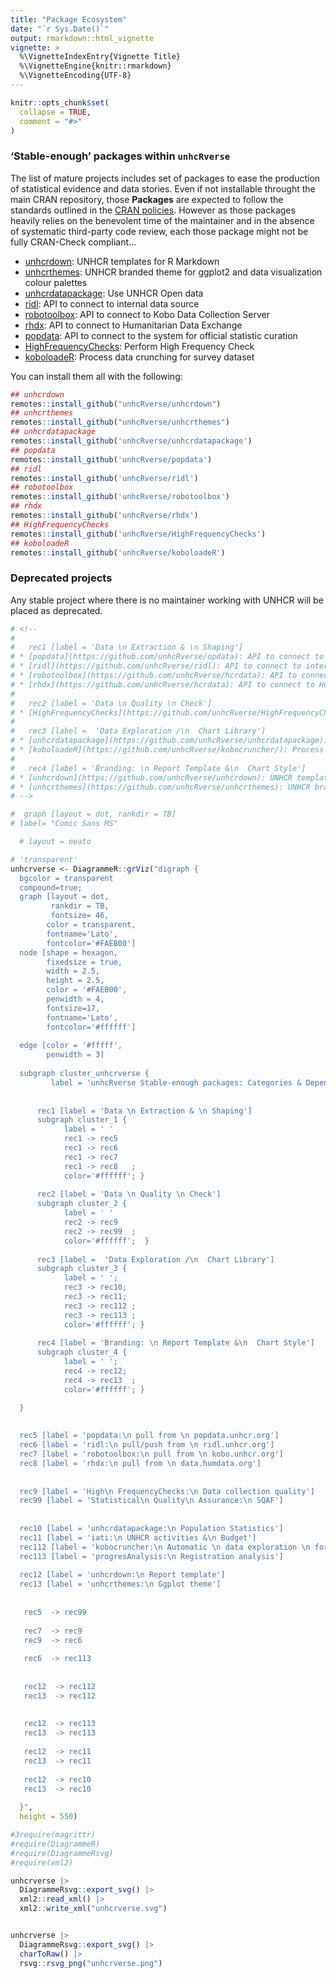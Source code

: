 ```yaml
---
title: "Package Ecosystem"
date: "`r Sys.Date()`"
output: rmarkdown::html_vignette
vignette: >
  %\VignetteIndexEntry{Vignette Title}
  %\VignetteEngine{knitr::rmarkdown}
  %\VignetteEncoding{UTF-8}
---
```


```r
knitr::opts_chunk$set(
  collapse = TRUE,
  comment = "#>"
)
```


### 'Stable-enough' packages within `unhcRverse`

The list of mature projects includes set of packages to ease the production of statistical evidence and data stories. Even if not installable throught the main CRAN repository, those **Packages** are expected to follow the standards outlined in the [CRAN policies](https://cran.r-project.org/web/packages/policies.html). However as those packages heavily relies on the benevolent time of the maintainer and in the absence of systematic third-party code review, each those package might not be fully CRAN-Check compliant... 

* [unhcrdown](https://github.com/unhcRverse/unhcrdown): UNHCR templates for R Markdown
* [unhcrthemes](https://github.com/unhcRverse/unhcrthemes): UNHCR branded theme for ggplot2 and data visualization colour palettes
* [unhcrdatapackage](https://github.com/unhcRverse/unhcrdatapackage): Use UNHCR Open data
* [ridl](https://github.com/unhcRverse/ridl): API to connect to internal data source
* [robotoolbox](https://github.com/unhcRverse/hcrdata): API to connect to Kobo Data Collection Server
* [rhdx](https://github.com/unhcRverse/hcrdata): API to connect to Humanitarian Data Exchange
* [popdata](https://github.com/unhcRverse/opdata): API to connect to the system for official statistic curation
* [HighFrequencyChecks](https://github.com/unhcRverse/HighFrequencyChecks/): Perform High Frequency Check
* [koboloadeR](https://github.com/unhcRverse/koboloadeR/): Process data crunching for survey dataset

You can install them all with the following:

```r
## unhcrdown
remotes::install_github("unhcRverse/unhcrdown")
## unhcrthemes
remotes::install_github("unhcRverse/unhcrthemes")
## unhcrdatapackage
remotes::install_github('unhcRverse/unhcrdatapackage')
## popdata
remotes::install_github('unhcRverse/popdata')
## ridl
remotes::install_github('unhcRverse/ridl')
## robotoolbox
remotes::install_github('unhcRverse/robotoolbox')
## rhdx
remotes::install_github('unhcRverse/rhdx')
## HighFrequencyChecks
remotes::install_github('unhcRverse/HighFrequencyChecks')
## koboloadeR
remotes::install_github('unhcRverse/koboloadeR')
```




### Deprecated projects

Any stable project where there is no maintainer working with UNHCR will be placed as deprecated.



```r


# <!--  
# 
#   rec1 [label = 'Data \n Extraction & \n Shaping']
# * [popdata](https://github.com/unhcRverse/opdata): API to connect to the system for official statistic curation
# * [ridl](https://github.com/unhcRverse/ridl): API to connect to internal data source
# * [robotoolbox](https://github.com/unhcRverse/hcrdata): API to connect to Kobo Data Collection Server
# * [rhdx](https://github.com/unhcRverse/hcrdata): API to connect to Humanitarian Data Exchange
# 
#   rec2 [label = 'Data \n Quality \n Check']
# * [HighFrequencyChecks](https://github.com/unhcRverse/HighFrequencyChecks/): Perform High Frequency Check
# 
#   rec3 [label =  'Data Exploration /\n  Chart Library']
# * [unhcrdatapackage](https://github.com/unhcRverse/unhcrdatapackage): Use UNHCR Open data
# * [koboloadeR](https://github.com/unhcRverse/kobocruncher/): Process data crunching for survey dataset
# 
#   rec4 [label = 'Branding: \n Report Template &\n  Chart Style']
# * [unhcrdown](https://github.com/unhcRverse/unhcrdown): UNHCR templates for R Markdown
# * [unhcrthemes](https://github.com/unhcRverse/unhcrthemes): UNHCR branded theme for ggplot2 and data visualization colour palettes
# -->

#  graph [layout = dot, rankdir = TB]
# label= "Comic Sans MS"

  # layout = neato

# 'transparent'
unhcrverse <- DiagrammeR::grViz("digraph {
  bgcolor = transparent
  compound=true;
  graph [layout = dot, 
         rankdir = TB,
         fontsize= 46, 
        color = transparent,
        fontname='Lato',
        fontcolor='#FAEB00']
  node [shape = hexagon, 
        fixedsize = true,
        width = 2.5,
        height = 2.5,
        color = '#FAEB00',
        penwidth = 4,
        fontsize=17, 
        fontname='Lato',
        fontcolor='#ffffff']  
        
  edge [color = '#fffff',
        penwidth = 3]  
        
  subgraph cluster_unhcrverse {
         label = 'unhcRverse Stable-enough packages: Categories & Dependencies'
    
  
      rec1 [label = 'Data \n Extraction & \n Shaping']
      subgraph cluster_1 {
            label = ' '  
            rec1 -> rec5
            rec1 -> rec6
            rec1 -> rec7
            rec1 -> rec8   ;
            color='#ffffff'; }
    
      rec2 [label = 'Data \n Quality \n Check']
      subgraph cluster_2 {
            label = ' '
            rec2 -> rec9 
            rec2 -> rec99  ;
            color='#ffffff';  }
      
      rec3 [label =  'Data Exploration /\n  Chart Library']
      subgraph cluster_3 {
            label = ' ';
            rec3 -> rec10;
            rec3 -> rec11;
            rec3 -> rec112 ;
            rec3 -> rec113 ;
            color='#ffffff'; }
      
      rec4 [label = 'Branding: \n Report Template &\n  Chart Style']
      subgraph cluster_4 {
            label = ' ';
            rec4 -> rec12;
            rec4 -> rec13  ;
            color='#ffffff'; }

  }   
  
  
  rec5 [label = 'popdata:\n pull from \n popdata.unhcr.org']
  rec6 [label = 'ridl:\n pull/push from \n ridl.unhcr.org']
  rec7 [label = 'robotoolbox:\n pull from \n kobo.unhcr.org']
  rec8 [label = 'rhdx:\n pull from \n data.humdata.org']
  
  
  rec9 [label = 'High\n FrequencyChecks:\n Data collection quality']
  rec99 [label = 'Statistical\n Quality\n Assurance:\n SQAF']
  
  
  rec10 [label = 'unhcrdatapackage:\n Population Statistics']
  rec11 [label = 'iati:\n UNHCR activities &\n Budget']
  rec112 [label = 'kobocruncher:\n Automatic \n data exploration \n for surveys']
  rec113 [label = 'progresAnalysis:\n Registration analysis']
  
  rec12 [label = 'unhcrdown:\n Report template']
  rec13 [label = 'unhcrthemes:\n Ggplot theme']
  
  
   rec5  -> rec99
   
   rec7  -> rec9
   rec9  -> rec6
   
   rec6  -> rec113
   
   
   rec12  -> rec112
   rec13  -> rec112
   
   
   rec12  -> rec113
   rec13  -> rec113
   
   rec12  -> rec11
   rec13  -> rec11
   
   rec12  -> rec10
   rec13  -> rec10
  
  }",
  height = 550)

#3require(magrittr)
#require(DiagrammeR)
#require(DiagrammeRsvg)
#require(xml2)

unhcrverse |>
  DiagrammeRsvg::export_svg() |>
  xml2::read_xml() |>
  xml2::write_xml("unhcrverse.svg")


unhcrverse |>
  DiagrammeRsvg::export_svg() |>
  charToRaw() |>
  rsvg::rsvg_png("unhcrverse.png")

```